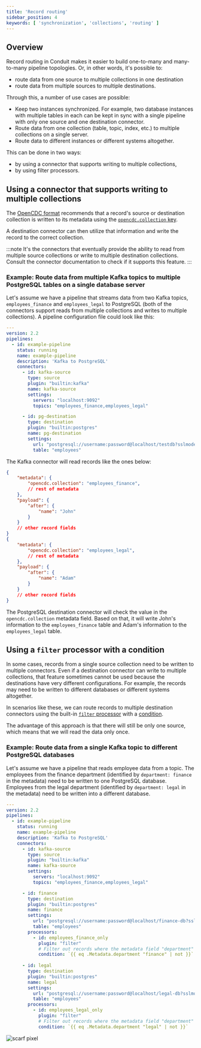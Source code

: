 ```yaml
---
title: 'Record routing'
sidebar_position: 4
keywords: [ 'synchronization', 'collections', 'routing' ]
---
```


## Overview

Record routing in Conduit makes it easier to build one-to-many and many-to-many
pipeline topologies. Or, in other words, it's possible to:

* route data from one source to multiple collections in one destination
* route data from multiple sources to multiple destinations.

Through this, a number of use cases are possible:

* Keep two instances synchronized. For example, two database instances with
  multiple tables in each can be kept in sync with a single pipeline with only
  one source and one destination connector.
* Route data from one collection (table, topic, index, etc.) to multiple
  collections on a single server.
* Route data to different instances or different systems altogether.

This can be done in two ways:

* by using a connector that supports writing to multiple collections,
* by using filter processors.

## Using a connector that supports writing to multiple collections

The [OpenCDC format](/docs/features/opencdc-record) recommends that a record's
source or destination collection is written to its metadata using
the [`opencdc.collection` key](/docs/features/opencdc-record#opencdccollection).

A destination connector can then utilize that information and write the record
to the correct collection.

:::note
It's the connectors that eventually provide the ability to read from multiple
source collections or write to multiple destination collections. Consult the
connector documentation to check if it supports this feature.
:::

### Example: Route data from multiple Kafka topics to multiple PostgreSQL tables on a single database server

Let's assume we have a pipeline that streams data from two Kafka
topics, `employees_finance` and `employees_legal` to PostgreSQL (both of the
connectors support reads from multiple collections and writes to multiple
collections). A pipeline configuration file could look like this:

```yaml
---
version: 2.2
pipelines:
  - id: example-pipeline
    status: running
    name: example-pipeline
    description: 'Kafka to PostgreSQL'
    connectors:
      - id: kafka-source
        type: source
        plugin: "builtin:kafka"
        name: kafka-source
        settings:
          servers: "localhost:9092"
          topics: "employees_finance,employees_legal"

      - id: pg-destination
        type: destination
        plugin: "builtin:postgres"
        name: pg-destination
        settings:
          url: "postgresql://username:password@localhost/testdb?sslmode=disable"
          table: "employees"
```

The Kafka connector will read records like the ones below:

```json lines
{
    "metadata": {
        "opencdc.collection": "employees_finance",
        // rest of metadata
    },
    "payload": {
        "after": {
            "name": "John"
        }
    }
    // other record fields
}
{
    "metadata": {
        "opencdc.collection": "employees_legal",
        // rest of metadata
    },
    "payload": {
        "after": {
            "name": "Adam"
        }
    }
    // other record fields
}
```

The PostgreSQL destination connector will check the value in
the `opencdc.collection` metadata field. Based on that, it will write John's
information to the `employees_finance` table and Adam's information to
the `employees_legal` table.

## Using a `filter` processor with a condition

In some cases, records from a single source collection need to be written to
multiple connectors. Even if a destination connector can write to multiple
collections, that feature sometimes cannot be used because the destinations have
very different configurations. For example, the records may need to be written
to different databases or different systems altogether.

In scenarios like these, we can route records to multiple destination connectors
using the built-in [`filter` processor](/docs/processors/builtin/filter) with
a [condition](/docs/processors/conditions/).

The advantage of this approach is that there will still be only one source,
which means that we will read the data only once.

### Example: Route data from a single Kafka topic to different PostgreSQL databases

Let's assume we have a pipeline that reads employee data from a topic. The
employees from the finance department (identified by `department: finance` in
the metadata) need to be written to one PostgreSQL database. Employees from the
legal department (identified by `department: legal` in the metadata) need to be
written into a different database.

```yaml
---
version: 2.2
pipelines:
  - id: example-pipeline
    status: running
    name: example-pipeline
    description: 'Kafka to PostgreSQL'
    connectors:
      - id: kafka-source
        type: source
        plugin: "builtin:kafka"
        name: kafka-source
        settings:
          servers: "localhost:9092"
          topics: "employees_finance,employees_legal"

      - id: finance
        type: destination
        plugin: "builtin:postgres"
        name: finance
        settings:
          url: "postgresql://username:password@localhost/finance-db?sslmode=disable"
          table: "employees"
        processors:
          - id: employees_finance_only
            plugin: "filter"
            # Filter out records where the metadata field "department" is NOT set to "finance".
            condition: `{{ eq .Metadata.department "finance" | not }}`
     
      - id: legal
        type: destination
        plugin: "builtin:postgres"
        name: legal
        settings:
          url: "postgresql://username:password@localhost/legal-db?sslmode=disable"
          table: "employees"
        processors:
          - id: employees_legal_only
            plugin: "filter"
            # Filter out records where the metadata field "department" is NOT set to "legal".
            condition: `{{ eq .Metadata.department "legal" | not }}`
```

![scarf pixel](https://static.scarf.sh/a.png?x-pxid=8c8ff6d5-2756-41a3-b4ca-3ca2be381842)